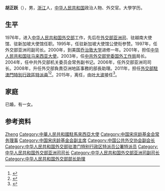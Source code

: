 '''胡正跃'''（{{bd|1953年|2月||}}），男，[[浙江省|浙江]]人，[[中华人民共和国|中华人民共和国]]政治人物、外交官。大學学历。

==生平==
1976年，进入[[中华人民共和国外交部|中华人民共和国外交部]]工作，先后在[[中华人民共和国外交部亚洲司|外交部亚洲司]]、驻越南大使馆、驻新加坡大使馆任职。1995年，任驻新加坡大使馆公使衔参赞。1997年，任外交部亚洲司副司长。2000年，到美国[[乔治敦大学|乔治敦大学]]进修一年。2001年，担任[[中国驻马来西亚大使列表|中华人民共和国驻马来西亚大使]]。2003年，任[[中国共产党外交部机关委员会|中共外交部党委国外工作局]]局长。2004年，任中共外交部机关委员会常务副书记。2006年，任外交部亚洲司司长。2008年，升任外交部負責亞洲地區事務的部長助理。2011年，担任[[外交部駐澳門特別行政區特派員|外交部駐澳門特別行政區特派員]]<ref>{{cite news|title=外交部驻澳门公署特派员胡正跃履新|url=http://www.chinanews.com/ga/2011/09-09/3319750.shtml|accessdate=2014-05-08|newspaper=中国新闻网}}</ref><ref>{{Cite web|title=胡正跃特派员简历|url=http://www.fmcoprc.gov.mo/chn/zjgs/gsjjs/t851651.htm|accessdate=2022-04-12|work=[[中华人民共和国外交部驻澳门特别行政区特派员公署|中华人民共和国外交部驻澳门特别行政区特派员公署]]|archive-date=2013-04-06|archive-url=https://web.archive.org/web/20130406155739/http://www.fmcoprc.gov.mo/chn/zjgs/gsjjs/t851651.htm|dead-url=yes}}</ref>。2015年，离任，由[[叶大波|叶大波]]接任<ref>{{cite news|title=叶大波被任命为外交部驻澳门特别行政区特派员公署特派员|url=http://politics.people.com.cn/n/2015/1020/c70731-27717870.html|accessdate=2015-10-20|newspaper=人民网}}</ref>。

==家庭==
已婚，有一女。

==参考资料==
{{reflist}}

{{start box}}
{{s-dip}}
{{succession box|[[卢树民|卢树民]]|[[葉大波|葉大波]]|[[中国外交部驻澳门特派员公署特派员列表|外交部驻澳门特别行政区特派员公署特派员]]|2011年8月－2015年10月}}
{{succession box|[[关登明|关登明]]|[[王春贵|王春贵]]|[[中国驻马来西亚大使列表|中华人民共和国驻马来西亚大使]]|2001年9月－2004年2月}}
{{end box}}

{{中国政治人物小作品}}
{{中国宋庆龄基金会第七届理事会}}

{{Authority control}}
{{DEFAULTSORT:Hu胡}}
[[Category:胡姓|Zheng]]
[[Category:中華人民共和國駐馬來西亞大使|Category:中華人民共和國駐馬來西亞大使]]
[[Category:中国宋庆龄基金会常务理事|Category:中国宋庆龄基金会常务理事]]
[[Category:中国宋庆龄基金会副主席|Category:中国宋庆龄基金会副主席]]
[[Category:中国公共外交协会副会长|Category:中国公共外交协会副会长]]
[[Category:中华人民共和国外交部驻澳门特别行政区特派员公署特派员|Category:中华人民共和国外交部驻澳门特别行政区特派员公署特派员]]
[[Category:中华人民共和国外交部亚洲司司长|Category:中华人民共和国外交部亚洲司司长]]
[[Category:中华人民共和国外交部亚洲司副司长|Category:中华人民共和国外交部亚洲司副司长]]
[[Category:中华人民共和国外交部部长助理|Category:中华人民共和国外交部部长助理]]